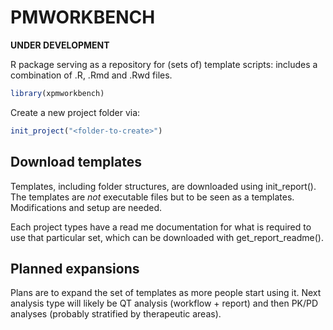 PMWORKBENCH
=======

**UNDER DEVELOPMENT**

R package serving as a repository for (sets of) template scripts: includes a combination of .R, .Rmd and .Rwd files. 

```r
library(xpmworkbench)
```

Create a new project folder via:

```r
init_project("<folder-to-create>")
```

## Download templates
Templates, including folder structures, are downloaded using init_report(). The templates are *not* executable files but to be seen as a templates. Modifications and setup are needed. 

Each project types have a read me documentation for what is required to use that particular set, which can be downloaded with get_report_readme(). 

## Planned expansions
Plans are to expand the set of templates as more people start using it. Next analysis type will likely be QT analysis (workflow + report) and then PK/PD analyses (probably stratified by therapeutic areas). 
